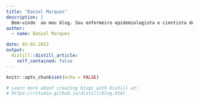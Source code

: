 ```yaml
---
title: "Daniel Marques" 
description: |
  Bem-vindo  ao meu blog. Sou enfermeiro epidemiologista e cientista de dados em formação (MBA em Data Science e Analytics na USP/ESALQ). Nele publicarei meus projetos na área de Data Science!
author:
  - name: Daniel Marques 

date: 02-01-2022
output:
  distill::distill_article:
    self_contained: false
---
```


```r
knitr::opts_chunk$set(echo = FALSE)

# Learn more about creating blogs with Distill at:
# https://rstudio.github.io/distill/blog.html

```



